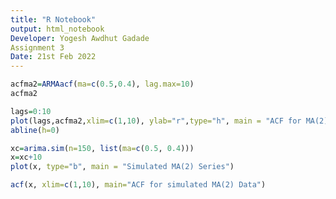 ```yaml
---
title: "R Notebook"
output: html_notebook
Developer: Yogesh Awdhut Gadade
Assignment 3
Date: 21st Feb 2022
---
```


```r
acfma2=ARMAacf(ma=c(0.5,0.4), lag.max=10)
acfma2
```


```r
lags=0:10
plot(lags,acfma2,xlim=c(1,10), ylab="r",type="h", main = "ACF for MA(2) with theta1 = 0.5,theta2=0.3")
abline(h=0)
```


```r
xc=arima.sim(n=150, list(ma=c(0.5, 0.4)))
x=xc+10
plot(x, type="b", main = "Simulated MA(2) Series")
```


```r
acf(x, xlim=c(1,10), main="ACF for simulated MA(2) Data")
```






